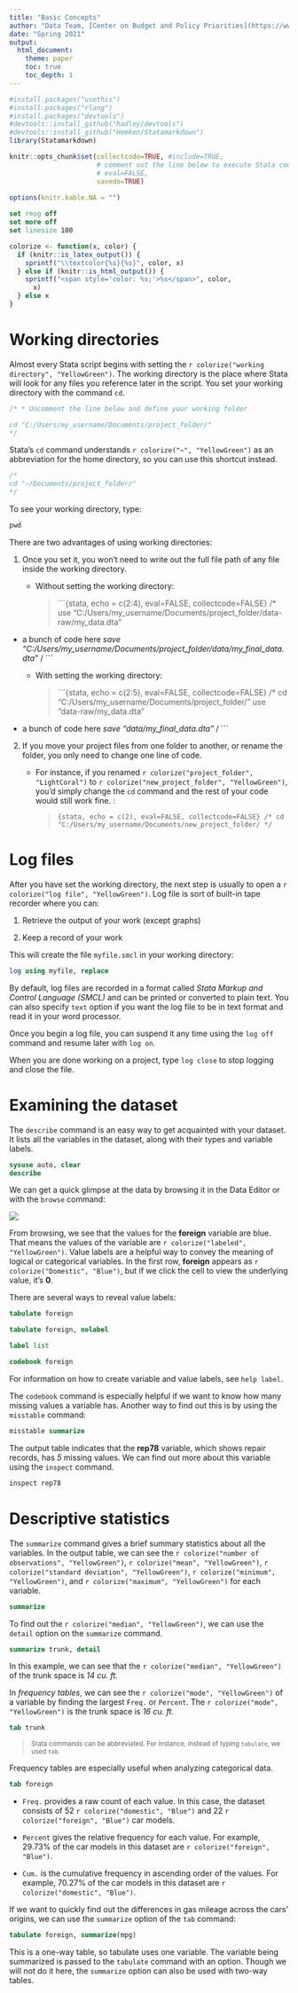 ```yaml
---
title: "Basic Concepts"
author: "Data Team, [Center on Budget and Policy Priorities](https://www.cbpp.org)"
date: "Spring 2021"
output: 
  html_document:
    theme: paper
    toc: true
    toc_depth: 1
---
```


```r
#install.packages("usethis")
#install.packages("rlang")
#install.packages("devtools")
#devtools::install_github("hadley/devtools")
#devtools::install_github("Hemken/Statamarkdown")
library(Statamarkdown)
```


```r
knitr::opts_chunk$set(collectcode=TRUE, #include=TRUE,
                      # comment out the line below to execute Stata code
                      # eval=FALSE, 
                      savedo=TRUE)
                      
options(knitr.kable.NA = "")
```

```stata
set rmsg off
set more off
set linesize 100
```
```r
colorize <- function(x, color) {
  if (knitr::is_latex_output()) {
    sprintf("\\textcolor{%s}{%s}", color, x)
  } else if (knitr::is_html_output()) {
    sprintf("<span style='color: %s;'>%s</span>", color, 
      x)
  } else x
}
```

# Working directories

Almost every Stata script begins with setting the `r colorize("working directory", "YellowGreen")`. The working directory is the place where Stata will look for any files you reference later in the script. You set your working directory with the command `cd`.

```stata
/* * Uncomment the line below and define your working folder

cd "C:/Users/my_username/Documents/project_folder/"
*/
```

Stata’s `cd` command understands `r colorize("~", "YellowGreen")` as an abbreviation for the home directory, so you can use this shortcut instead.
```stata
/*
cd "~/Documents/project_folder/"
*/
```

To see your working directory, type:

```stata
pwd
```
There are two advantages of using working directories:

1. Once you set it, you won't need to write out the full file path of any file inside the working directory.
   + Without setting the working directory:
     
     > ```{stata, echo = c(2:4), eval=FALSE, collectcode=FALSE}
/*
use "C:/Users/my_username/Documents/project_folder/data-raw/my_data.dta"
* a bunch of code here *
save "C:/Users/my_username/Documents/project_folder/data/my_final_data.dta"
*/
      ```
    
    + With setting the working directory:
     
      > ```{stata, echo = c(2:5), eval=FALSE, collectcode=FALSE}
/*
cd "C:/Users/my_username/Documents/project_folder/"
use "data-raw/my_data.dta"
* a bunch of code here *
save "data/my_final_data.dta"
*/
         ```

2. If you move your project files from one folder to another, or rename the folder, you only need to change one line of code.
   + For instance, if you renamed `r colorize("project_folder", "LightCoral")` to `r colorize("new_project_folder", "YellowGreen")`, you'd simply change the `cd` command and the rest of your code would still work fine. :
   
      > ```{stata, echo = c(2), eval=FALSE, collectcode=FALSE}
/*
cd "C:/Users/my_username/Documents/new_project_folder/
*/
         ```

# Log files

After you have set the working directory, the next step is usually to open a `r colorize("log file", "YellowGreen")`. Log file is sort of built-in tape recorder where you can:

1. Retrieve the output of your work (except graphs)

2. Keep a record of your work

This will create the file `myfile.smcl` in your working directory: 

```stata
log using myfile, replace
```

By default, log files are recorded in a format called *Stata Markup and Control Language (SMCL)* and can be printed or converted to plain text. You can also specify `text` option if you want the log file to be in text format and read it in your word processor. 

Once you begin a log file, you can suspend it any time using the `log off` command and resume later with `log on`.

When you are done working on a project, type `log close` to stop logging and close the file.

# Examining the dataset

The `describe` command is an easy way to get acquainted with your dataset. It lists all the variables in the dataset, along with their types and variable labels.

```stata
sysuse auto, clear
describe
```

We can get a quick glimpse at the data by browsing it in the Data Editor or with the `browse` command:

![](src/browse.png)

From browsing, we see that the values for the **foreign** variable are blue. That means the values of the variable are `r colorize("labeled", "YellowGreen")`. Value labels are a helpful way to convey the meaning of logical or categorical variables. In the first row, **foreign** appears as `r colorize("Domestic", "Blue")`, but if we click the cell to view the underlying value, it's **0**.
	
There are several ways to reveal value labels:

```stata
tabulate foreign
```

```stata
tabulate foreign, nolabel
```

```stata
label list
```

```stata
codebook foreign
```

For information on how to create variable and value labels, see `help label`.

The `codebook` command is especially helpful if we want to know how many missing values a variable has. Another way to find out this is by using the `misstable` command:

```stata
misstable summarize
```

The output table indicates that the **rep78** variable, which shows repair records, has *5* missing values. We can find out more about this variable using the `inspect` command.

```stata
inspect rep78
```

# Descriptive statistics

The `summarize` command gives a brief summary statistics about all the variables. In the output table, we can see the `r colorize("number of observations", "YellowGreen")`, `r colorize("mean", "YellowGreen")`, `r colorize("standard deviation", "YellowGreen")`, `r colorize("minimum", "YellowGreen")`, and `r colorize("maximum", "YellowGreen")` for each variable. 

```stata
summarize
```

To find out the `r colorize("median", "YellowGreen")`, we can use the `detail` option on the `summarize` command.

```stata
summarize trunk, detail
```

In this example, we can see that the `r colorize("median", "YellowGreen")` of the trunk space is *14 cu. ft.*

In *frequency tables*, we can see the `r colorize("mode", "YellowGreen")` of a variable by finding the largest `Freq.` or `Percent`. The `r colorize("mode", "YellowGreen")` is the trunk space is *16 cu. ft.*

```stata
tab trunk
```

><small> Stata commands can be abbreviated. For instance, instead of typing `tabulate`, we used `tab`.</small>

Frequency tables are especially useful when analyzing
categorical data.

```stata
tab foreign
```

* `Freq.` provides a raw count of each value. In this case, the dataset consists of 52 `r colorize("domestic", "Blue")` and 22 `r colorize("foreign", "Blue")` car models.

* `Percent` gives the relative frequency for each value. For
example, 29.73% of the car models in this dataset are `r colorize("foreign", "Blue")`.

* `Cum.` is the cumulative frequency in ascending order of
the values. For example, 70.27% of the car models in this dataset are `r colorize("domestic", "Blue")`.

If we want to quickly find out the differences in gas mileage across the cars’ origins, we can use the `summarize` option of the `tab` command: 

```stata
tabulate foreign, summarize(mpg)
```

This is a one-way table, so tabulate uses one variable. The variable being summarized is passed to the `tabulate` command with an option. Though we will not do it here, the `summarize`
option can also be used with two-way tables. 
